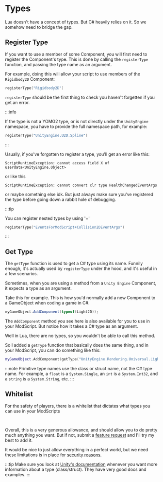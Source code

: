 
# Types

Lua doesn't have a concept of types. But C# heavily relies on it. So we somehow need to bridge the gap.

## Register Type

If you want to use a member of some Component, you will first need to register the Component's type. This is done by calling the `registerType` function, and passing the type name as an argument.

For example, doing this will allow your script to use members of the `Rigidbody2D` Component:

```lua
registerType("Rigidbody2D")
```

`registerType` should be the first thing to check you haven't forgetten if you get an error.

:::info

If the type is not a YOMG2 type, or is not directly under the `UnityEngine` namespace, you have to provide the full namespace path, for example:

```lua
registerType("UnityEngine.U2D.Spline")
```

:::

Usually, if you've forgotten to register a type, you'll get an error like this:

```
ScriptRuntimeException: cannot access field X of userdata<UnityEngine.Object>
```

or like this

```
ScriptRuntimeException: cannot convert clr type HealthChangedEventArgs
```

or maybe something else idk. But just always make sure you've registered the type before going down a rabbit hole of debugging.

:::tip

You can register nested types by using '+'

```lua
registerType("EventsForModScript+Collision2DEventArgs")
```

:::

## Get Type

The `getType` function is used to get a C# type using its name. Funnily enough, it's actually used by `registerType` under the hood, and it's useful in a few scenarios.

Sometimes, when you are using a method from a `Unity Engine` Component, it expects a type as an argument.

Take this for example. This is how you'd normally add a new Component to a GameObject when coding a game in C#.

```csharp
myGameObject.AddComponent(typeof(Light2D));
```

The `AddComponent` method you see here is also available for you to use in your ModScript. But notice how it takes a C# type as an argument.

Well in Lua, there are no types, so you wouldn't be able to call this method.

So I added a `getType` function that basically does the same thing, and in your ModScript, you can do something like this:

```lua
myGameObject.AddComponent(getType("UnityEngine.Rendering.Universal.Light2D"))
```

:::note
Primitive type names use the class or struct name, not the C# type name. For example, a `float` is a `System.Single`, an `int` is a `System.Int32`, and a `string` is a `System.String`, etc.
:::

## Whitelist

For the safety of players, there is a whitelist that dictates what types you can use in your ModScripts

<Whitelist />
<br />

Overall, this is a very generous allowance, and should allow you to do pretty much anything you want. But if not, submit a <a target="_blank" href={featureRequestUrl}>feature request</a> and I'll try my best to add it.

It would be nice to just allow everything in a perfect world, but we need these limitations is in place for [security reasons](/docs/guides/safety-and-security).

:::tip
Make sure you look at [Unity's documentation](https://docs.unity.com/) whenever you want more information about a type (class/struct). They have very good docs and examples.
:::
